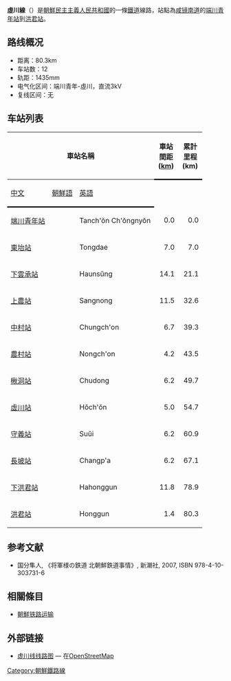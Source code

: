 {{鐵道路線情報
|諺文 = 허천선
|漢字 = 虛川線
|馬-賴式 = Hŏch'ŏn sŏn
|文觀部式 = Heocheon seon
|路線名稱 = 虛川線
|路線顏色 = red
|圖片 =DPRK-Hochon Line.png
|圖片說明 =
|種類 = 支線鐵路
|國家 = {{PRK}}
|狀態 = 營業中
|起點 = [[端川青年站|端川青年站]]
|終點 = [[洪君站|洪君站]]
|站數 = 12個
|載客量 =
|通車 = 1939年8月26日
|廢除 =
|擁有者 = [[朝鮮民主主義人民共和國鐵道省|朝鮮民主主義人民共和國鐵道省]]
|營運者 = [[朝鮮民主主義人民共和國鐵道省|朝鮮民主主義人民共和國鐵道省]]
|營業距離 = 80.3公里
|軌距 = [[標準軌|標準軌]]（1,435毫米）
|軌道數量 = [[單線鐵路|單線]]
|電氣化鐵路 = 無
|營業最高速度 =
|設計最高速度 =
}}
'''虛川線'''（{{kor|名=北|諺=허천선|漢=虛川線|羅=Hŏch'ŏn sŏn|f=y}}）是[[朝鮮民主主義人民共和國|朝鮮民主主義人民共和國]]的一條[[鐵道|鐵道]]線路，站點為[[咸镜南道|咸镜南道]]的[[端川青年站|端川青年站]]到[[洪君站|洪君站]]。

==路线概况==
*距离：80.3km
*车站数：12
*轨距：1435mm
*电气化区间：端川青年-虛川，直流3kV
*复线区间：无

==车站列表==
{| class="wikitable"
|-
!colspan=3|車站名稱
!style="width: 2.5em; border-bottom:solid 3px;" rowspan=2|車站間距 ([[km|km]])
!style="width: 2.5em; border-bottom:solid 3px;" rowspan=2|累計里程 (km)
!style="border-bottom:solid 3px;" rowspan=2|連接路線
!style="border-bottom:solid 3px;" rowspan=2|所在地
|-
!style="border-bottom:solid 3px;"|[[中文|中文]]
!style="border-bottom:solid 3px;"|[[朝鮮語|朝鮮語]]
!style="border-bottom:solid 3px;"|[[英語|英語]]
|-
|[[端川青年站|端川青年站]]
|{{Lang|ko|단천청년역}}
|Tanch'ŏn Ch'ŏngnyŏn
|style="text-align: right;"|0.0
|style="text-align: right;"|0.0
|[[平羅線|平羅線]]
|rowspan="2" style="text-align: center;"|[[端川市|端川市]]
|-
|[[東坮站|東坮站]]
|{{Lang|ko|동대역}}
|Tongdae
|style="text-align: right;"|7.0
|style="text-align: right;"|7.0
| 
|-
|[[下雲承站|下雲承站]]
|{{Lang|ko|하운승역}}
|Haunsŭng
|style="text-align: right;"|14.1
|style="text-align: right;"|21.1
| 
|rowspan="10" style="text-align: center;"|[[虛川郡|虛川郡]]
|-
|[[上農站|上農站]]
|{{Lang|ko|상농역}}
|Sangnong
|style="text-align: right;"|11.5
|style="text-align: right;"|32.6
| 
|-
|[[中村站_(咸鏡南道)|中村站]]
|{{Lang|ko|중촌역}}
|Chungch'on
|style="text-align: right;"|6.7
|style="text-align: right;"|39.3
| 
|-
|[[農村站|農村站]]
|{{Lang|ko|농촌역}}
|Nongch'on
|style="text-align: right;"|4.2
|style="text-align: right;"|43.5
| 
|-
|[[楸洞站|楸洞站]]
|{{Lang|ko|추동역}}
|Chudong
|style="text-align: right;"|6.2
|style="text-align: right;"|49.7
| 
|-
|[[虛川站|虛川站]]
|{{Lang|ko|허천역}}
|Hŏch'ŏn
|style="text-align: right;"|5.0
|style="text-align: right;"|54.7
|[[滿德線|滿德線]]
|-
|[[守義站|守義站]]
|{{Lang|ko|수의역}}
|Suŭi
|style="text-align: right;"|6.2
|style="text-align: right;"|60.9
| 
|-
|[[長坡站|長坡站]]
|{{Lang|ko|장파역}}
|Changp'a
|style="text-align: right;"|6.2
|style="text-align: right;"|67.1
| 
|-
|[[下洪君站|下洪君站]]
|{{Lang|ko|하홍군역}}
|Hahonggun
|style="text-align: right;"|11.8
|style="text-align: right;"|78.9
| 
|-
|[[洪君站|洪君站]]
|{{Lang|ko|홍군역}}
|Honggun
|style="text-align: right;"|1.4
|style="text-align: right;"|80.3
| 
|}

==参考文献==
* 国分隼人, 《将軍様の鉄道 北朝鮮鉄道事情》, 新潮社, 2007, ISBN 978-4-10-303731-6

==相關條目==
*[[朝鮮铁路运输|朝鮮铁路运输]]

== 外部链接 ==
*[https://www.openstreetmap.org/relation/6908530 虚川线线路图] — 在[[OpenStreetMap|OpenStreetMap]]

{{朝鮮鐵路線}}
{{虛川線}}

[[Category:朝鮮鐵路線|Category:朝鮮鐵路線]]